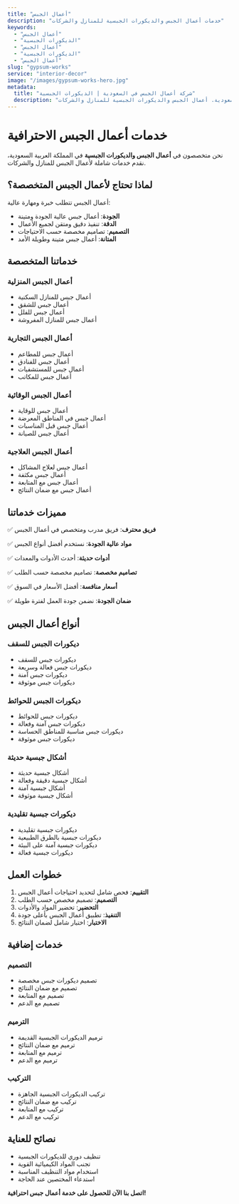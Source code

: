 ```yaml
---
title: "أعمال الجبس"
description: "خدمات أعمال الجبس والديكورات الجبسية للمنازل والشركات"
keywords:
  - "أعمال الجبس"
  - "الديكورات الجبسية"
  - "أعمال الجبس"
  - "الديكورات الجبسية"
  - "أعمال الجبس"
slug: "gypsum-works"
service: "interior-decor"
image: "/images/gypsum-works-hero.jpg"
metadata:
  title: "شركة أعمال الجبس في السعودية | الديكورات الجبسية"
  description: "أفضل شركة أعمال جبس في السعودية. أعمال الجبس والديكورات الجبسية للمنازل والشركات."
---
```


# خدمات أعمال الجبس الاحترافية

نحن متخصصون في **أعمال الجبس والديكورات الجبسية** في المملكة العربية السعودية، نقدم خدمات شاملة لأعمال الجبس للمنازل والشركات.

## لماذا تحتاج لأعمال الجبس المتخصصة؟

أعمال الجبس تتطلب خبرة ومهارة عالية:

- **الجودة**: أعمال جبس عالية الجودة ومتينة
- **الدقة**: تنفيذ دقيق ومتقن لجميع الأعمال
- **التصميم**: تصاميم مخصصة حسب الاحتياجات
- **المتانة**: أعمال جبس متينة وطويلة الأمد

## خدماتنا المتخصصة

### أعمال الجبس المنزلية
- أعمال جبس للمنازل السكنية
- أعمال جبس للشقق
- أعمال جبس للفلل
- أعمال جبس للمنازل المفروشة

### أعمال الجبس التجارية
- أعمال جبس للمطاعم
- أعمال جبس للفنادق
- أعمال جبس للمستشفيات
- أعمال جبس للمكاتب

### أعمال الجبس الوقائية
- أعمال جبس للوقاية
- أعمال جبس في المناطق المعرضة
- أعمال جبس قبل المناسبات
- أعمال جبس للصيانة

### أعمال الجبس العلاجية
- أعمال جبس لعلاج المشاكل
- أعمال جبس مكثفة
- أعمال جبس مع المتابعة
- أعمال جبس مع ضمان النتائج

## مميزات خدماتنا

✅ **فريق محترف**: فريق مدرب ومتخصص في أعمال الجبس

✅ **مواد عالية الجودة**: نستخدم أفضل أنواع الجبس

✅ **أدوات حديثة**: أحدث الأدوات والمعدات

✅ **تصاميم مخصصة**: تصاميم مخصصة حسب الطلب

✅ **أسعار منافسة**: أفضل الأسعار في السوق

✅ **ضمان الجودة**: نضمن جودة العمل لفترة طويلة

## أنواع أعمال الجبس

### ديكورات الجبس للسقف
- ديكورات جبس للسقف
- ديكورات جبس فعالة وسريعة
- ديكورات جبس آمنة
- ديكورات جبس موثوقة

### ديكورات الجبس للحوائط
- ديكورات جبس للحوائط
- ديكورات جبس آمنة وفعالة
- ديكورات جبس مناسبة للمناطق الحساسة
- ديكورات جبس موثوقة

### أشكال جبسية حديثة
- أشكال جبسية حديثة
- أشكال جبسية دقيقة وفعالة
- أشكال جبسية آمنة
- أشكال جبسية موثوقة

### ديكورات جبسية تقليدية
- ديكورات جبسية تقليدية
- ديكورات جبسية بالطرق الطبيعية
- ديكورات جبسية آمنة على البيئة
- ديكورات جبسية فعالة

## خطوات العمل

1. **التقييم**: فحص شامل لتحديد احتياجات أعمال الجبس
2. **التصميم**: تصميم مخصص حسب الطلب
3. **التحضير**: تحضير المواد والأدوات
4. **التنفيذ**: تطبيق أعمال الجبس بأعلى جودة
5. **الاختبار**: اختبار شامل لضمان النتائج

## خدمات إضافية

### التصميم
- تصميم ديكورات جبس مخصصة
- تصميم مع ضمان النتائج
- تصميم مع المتابعة
- تصميم مع الدعم

### الترميم
- ترميم الديكورات الجبسية القديمة
- ترميم مع ضمان النتائج
- ترميم مع المتابعة
- ترميم مع الدعم

### التركيب
- تركيب الديكورات الجبسية الجاهزة
- تركيب مع ضمان النتائج
- تركيب مع المتابعة
- تركيب مع الدعم

## نصائح للعناية

- تنظيف دوري للديكورات الجبسية
- تجنب المواد الكيميائية القوية
- استخدام مواد التنظيف المناسبة
- استدعاء المختصين عند الحاجة

**اتصل بنا الآن للحصول على خدمة أعمال جبس احترافية!**
